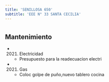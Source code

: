 ```yaml
---
title: 'SENILLOSA 650'
subtitle: 'EEE N° 33 SANTA CECILIA'
---
```


#


## Mantenimiento

*  (2021) Electricidad 
    + Presupuesto para la readecuacion electri

*  (2021) Gas 
    + Coloc golpe de puño,nuevo tablero cocina



